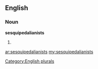 ==English==

===Noun===
'''sesquipedalianists'''

# {{plural of|[[sesquipedalianist]]}}

[[Category:English plurals]]

[[ar:sesquipedalianists]]
[[my:sesquipedalianists]]